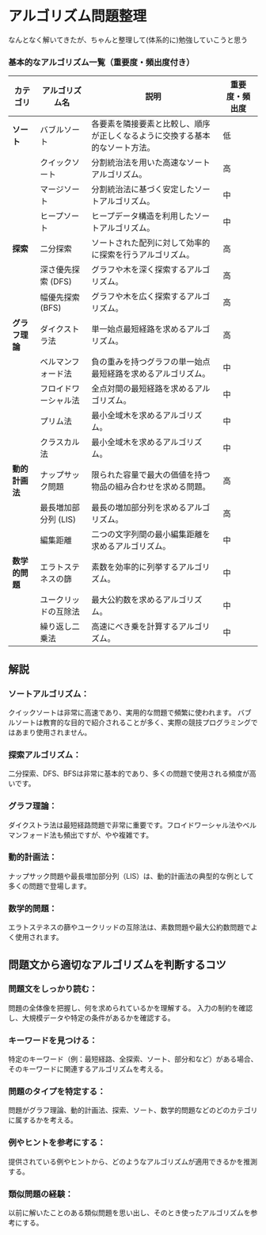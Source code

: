 # アルゴリズム問題整理
なんとなく解いてきたが、ちゃんと整理して(体系的に)勉強していこうと思う

### 基本的なアルゴリズム一覧（重要度・頻出度付き）

| カテゴリ         | アルゴリズム名                 | 説明                                                           | 重要度・頻出度 |
|------------------|------------------------------|--------------------------------------------------------------|--------------|
| **ソート**       | バブルソート                   | 各要素を隣接要素と比較し、順序が正しくなるように交換する基本的なソート方法。 | 低          |
|                  | クイックソート                 | 分割統治法を用いた高速なソートアルゴリズム。                        | 高          |
|                  | マージソート                   | 分割統治法に基づく安定したソートアルゴリズム。                        | 中          |
|                  | ヒープソート                   | ヒープデータ構造を利用したソートアルゴリズム。                        | 中          |
| **探索**         | 二分探索                       | ソートされた配列に対して効率的に探索を行うアルゴリズム。              | 高          |
|                  | 深さ優先探索 (DFS)             | グラフや木を深く探索するアルゴリズム。                            | 高          |
|                  | 幅優先探索 (BFS)               | グラフや木を広く探索するアルゴリズム。                            | 高          |
| **グラフ理論**   | ダイクストラ法                 | 単一始点最短経路を求めるアルゴリズム。                            | 高          |
|                  | ベルマンフォード法             | 負の重みを持つグラフの単一始点最短経路を求めるアルゴリズム。         | 中          |
|                  | フロイドワーシャル法           | 全点対間の最短経路を求めるアルゴリズム。                            | 中          |
|                  | プリム法                       | 最小全域木を求めるアルゴリズム。                                  | 中          |
|                  | クラスカル法                   | 最小全域木を求めるアルゴリズム。                                  | 中          |
| **動的計画法**   | ナップサック問題               | 限られた容量で最大の価値を持つ物品の組み合わせを求める問題。          | 高          |
|                  | 最長増加部分列 (LIS)           | 最長の増加部分列を求めるアルゴリズム。                            | 高          |
|                  | 編集距離                       | 二つの文字列間の最小編集距離を求めるアルゴリズム。                  | 中          |
| **数学的問題**   | エラトステネスの篩             | 素数を効率的に列挙するアルゴリズム。                              | 中          |
|                  | ユークリッドの互除法           | 最大公約数を求めるアルゴリズム。                                  | 中          |
|                  | 繰り返し二乗法                 | 高速にべき乗を計算するアルゴリズム。                              | 中          |

## 解説
### ソートアルゴリズム：
クイックソートは非常に高速であり、実用的な問題で頻繁に使われます。
バブルソートは教育的な目的で紹介されることが多く、実際の競技プログラミングではあまり使用されません。
### 探索アルゴリズム：
二分探索、DFS、BFSは非常に基本的であり、多くの問題で使用される頻度が高いです。
### グラフ理論：
ダイクストラ法は最短経路問題で非常に重要です。フロイドワーシャル法やベルマンフォード法も頻出ですが、やや複雑です。
### 動的計画法：
ナップサック問題や最長増加部分列（LIS）は、動的計画法の典型的な例として多くの問題で登場します。
### 数学的問題：
エラトステネスの篩やユークリッドの互除法は、素数問題や最大公約数問題でよく使用されます。



## 問題文から適切なアルゴリズムを判断するコツ
### 問題文をしっかり読む：

問題の全体像を把握し、何を求められているかを理解する。
入力の制約を確認し、大規模データや特定の条件があるかを確認する。
### キーワードを見つける：
特定のキーワード（例：最短経路、全探索、ソート、部分和など）がある場合、そのキーワードに関連するアルゴリズムを考える。

### 問題のタイプを特定する：
問題がグラフ理論、動的計画法、探索、ソート、数学的問題などのどのカテゴリに属するかを考える。


### 例やヒントを参考にする：
提供されている例やヒントから、どのようなアルゴリズムが適用できるかを推測する。

### 類似問題の経験：
以前に解いたことのある類似問題を思い出し、そのとき使ったアルゴリズムを参考にする。




